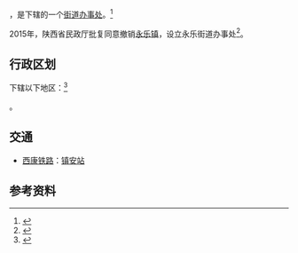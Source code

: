 {{中国乡级行政区|61/10/25/100/000}}

'''{{PAGENAMEBASE}}'''，是{{PRC admin/fullname|61/10/25/100/000|3}}下辖的一个[[街道办事处|街道办事处]]。<ref>{{PRC admin/ref sgc|{{PRC admin/parent|61/10/25/100/000}}}}</ref>

2015年，陕西省民政厅批复同意撤销[[永乐镇_(镇安县)|永乐镇]]，设立永乐街道办事处<ref>{{Cite web |url=http://shaanxi.mca.gov.cn/article/mzyw1/201507/20150700841888.shtml |title=陕西省民政厅关于陕西省乡镇行政区划调整的公告 |access-date=2017-09-14 |archive-url=https://web.archive.org/web/20170914220400/http://shaanxi.mca.gov.cn/article/mzyw1/201507/20150700841888.shtml |archive-date=2017-09-14 |dead-url=yes }}</ref>。

== 行政区划 ==

{{PAGENAMEBASE}}下辖以下地区：<ref>{{PRC admin/ref sgc|61/10/25/100/000}}</ref>

{{PRC admin/children|61/10/25/100/000}}。

== 交通 ==
* {{rint|cn|rail}}[[西康铁路|西康铁路]]：[[镇安站|镇安站]]

== 参考资料 ==

{{reflist}}

{{PRC admin/navcat|61/10/25/100/000}}